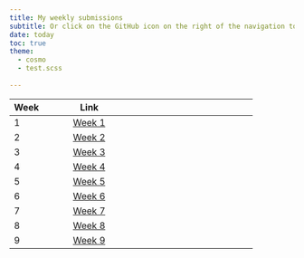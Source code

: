 ```yaml
---
title: My weekly submissions
subtitle: Or click on the GitHub icon on the right of the navigation to go to my page directly!
date: today
toc: true
theme:
  - cosmo
  - test.scss
  
---
```


| Week  | Link
|:------|-----|---------|:------:|
|   1  |  [Week 1](https://github.com/nokid0ki/nm2207wuhu/tree/main/Week%201%20submissions){.btn .btn-outline-secondary .btn role="button" }  |  
|  2  |  [Week 2](https://github.com/nokid0ki/nm2207wuhu/tree/main/Week%202%20submissions){.btn .btn-outline-secondary .btn role="button" } |   
|    3  | [Week 3](https://github.com/nokid0ki/nm2207wuhu/tree/main/Week%203%20submissions){.btn .btn-outline-secondary .btn role="button" }|
|    4  |    [Week 4](https://github.com/nokid0ki/nm2207wuhu/tree/main/Week%204%20submissions){.btn .btn-outline-secondary .btn role="button" } |
|    5  |    [Week 5](https://github.com/nokid0ki/nm2207wuhu/tree/main/Week%205%20submissions){.btn .btn-outline-secondary .btn role="button" } |
|    6  |    [Week 6](https://github.com/nokid0ki/nm2207wuhu/tree/main/Week%206%20submissions){.btn .btn-outline-secondary .btn role="button" } |
|    7  |    [Week 7](https://github.com/nokid0ki/nm2207wuhu/tree/main/Week%207%20submissions){.btn .btn-outline-secondary .btn role="button" } |
|    8  |    [Week 8](https://github.com/nokid0ki/nm2207wuhu/tree/main/Week%208%20submissions){.btn .btn-outline-secondary .btn role="button" } |
|    9  |    [Week 9](https://github.com/nokid0ki/nm2207wuhu/tree/main/Week%209%20submissions){.btn .btn-outline-secondary .btn role="button" } |